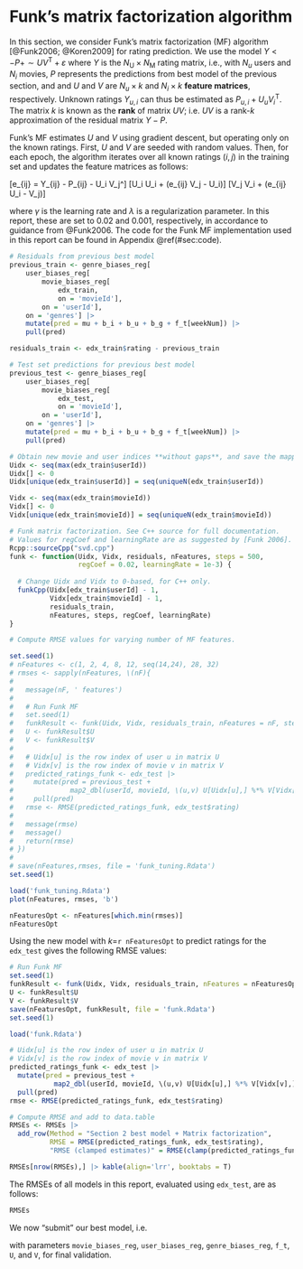 # Funk's matrix factorization algorithm

In this section, we consider Funk's matrix factorization (MF)
algorithm [@Funk2006; @Koren2009] for rating prediction.
We use the model $Y <- P + \sim UV^\mathrm{T} + \varepsilon$
where $Y$ is the $N_\mathrm{U}\times N_\mathrm{M}$
rating matrix, i.e., with $N_u$ users and $N_i$ movies,
$P$ represents the predictions from best model of the previous section, and
and $U$ and $V$ are $N_u \times k$ and $N_i \times k$
**feature matrices**, respectively.
Unknown ratings $Y_{u,i}$ can thus be estimated as $P_{u,i} + U_u V_i^\mathrm{T}$.
The matrix $k$ is known as the **rank** of matrix $UV$; i.e. $UV$ is a
rank-$k$ approximation of the residual matrix $Y-P$.


Funk's MF estimates $U$ and $V$ using gradient descent,
but operating only on the known ratings. First, $U$ and $V$ are seeded with random values.
Then, for each epoch, the algorithm iterates over all known ratings $(i,j)$ in the training set
and updates the feature matrices as follows:

\[e_{ij} = Y_{ij} - P_{ij} - U_i V_j^\mathrm{T}\]
\[U_i \gets U_i + \gamma(e_{ij} V_j - \lambda U_i)\]
\[V_j \gets V_i + \gamma(e_{ij} U_i - \lambda V_j)\]

where $\gamma$ is the learning rate and $\lambda$ is a regularization parameter.
In this report, these are set to 0.02 and 0.001, respectively, in accordance to guidance from
@Funk2006. The code for the Funk MF implementation used in this report can be found in
Appendix \@ref(#sec:code).

```r

# Residuals from previous best model
previous_train <- genre_biases_reg[
    user_biases_reg[
        movie_biases_reg[
            edx_train,
            on = 'movieId'],
        on = 'userId'],
    on = 'genres'] |> 
    mutate(pred = mu + b_i + b_u + b_g + f_t[weekNum]) |> 
    pull(pred)

residuals_train <- edx_train$rating - previous_train

# Test set predictions for previous best model
previous_test <- genre_biases_reg[
    user_biases_reg[
        movie_biases_reg[
            edx_test,
            on = 'movieId'],
        on = 'userId'],
    on = 'genres'] |> 
    mutate(pred = mu + b_i + b_u + b_g + f_t[weekNum]) |> 
    pull(pred)

# Obtain new movie and user indices **without gaps**, and save the mappings
Uidx <- seq(max(edx_train$userId))
Uidx[] <- 0
Uidx[unique(edx_train$userId)] = seq(uniqueN(edx_train$userId))

Vidx <- seq(max(edx_train$movieId))
Vidx[] <- 0
Vidx[unique(edx_train$movieId)] = seq(uniqueN(edx_train$movieId))

# Funk matrix factorization. See C++ source for full documentation.
# Values for regCoef and learningRate are as suggested by [Funk 2006].
Rcpp::sourceCpp("svd.cpp")
funk <- function(Uidx, Vidx, residuals, nFeatures, steps = 500,
                 regCoef = 0.02, learningRate = 1e-3) {
  
  # Change Uidx and Vidx to 0-based, for C++ only.
  funkCpp(Uidx[edx_train$userId] - 1,
          Vidx[edx_train$movieId] - 1,
          residuals_train,
          nFeatures, steps, regCoef, learningRate)
}

# Compute RMSE values for varying number of MF features.

set.seed(1)
# nFeatures <- c(1, 2, 4, 8, 12, seq(14,24), 28, 32)
# rmses <- sapply(nFeatures, \(nF){
# 
#   message(nF, ' features')
# 
#   # Run Funk MF
#   set.seed(1)
#   funkResult <- funk(Uidx, Vidx, residuals_train, nFeatures = nF, steps = 500)
#   U <- funkResult$U
#   V <- funkResult$V
# 
#   # Uidx[u] is the row index of user u in matrix U
#   # Vidx[v] is the row index of movie v in matrix V
#   predicted_ratings_funk <- edx_test |>
#     mutate(pred = previous_test +
#              map2_dbl(userId, movieId, \(u,v) U[Uidx[u],] %*% V[Vidx[v],])) |>
#     pull(pred)
#   rmse <- RMSE(predicted_ratings_funk, edx_test$rating)
# 
#   message(rmse)
#   message()
#   return(rmse)
# })
# 
# save(nFeatures,rmses, file = 'funk_tuning.Rdata')
set.seed(1)

load('funk_tuning.Rdata')
plot(nFeatures, rmses, 'b')
```

```r
nFeaturesOpt <- nFeatures[which.min(rmses)]
nFeaturesOpt
```


Using the new model with $k=$`r nFeaturesOpt` to predict ratings for the `edx_test` gives the following RMSE
values:
```r

# Run Funk MF
set.seed(1)
funkResult <- funk(Uidx, Vidx, residuals_train, nFeatures = nFeaturesOpt, steps = 500)
U <- funkResult$U
V <- funkResult$V
save(nFeaturesOpt, funkResult, file = 'funk.Rdata')
set.seed(1)

load('funk.Rdata')

# Uidx[u] is the row index of user u in matrix U
# Vidx[v] is the row index of movie v in matrix V
predicted_ratings_funk <- edx_test |>
  mutate(pred = previous_test +
           map2_dbl(userId, movieId, \(u,v) U[Uidx[u],] %*% V[Vidx[v],])) |>
  pull(pred)
rmse <- RMSE(predicted_ratings_funk, edx_test$rating)

# Compute RMSE and add to data.table
RMSEs <- RMSEs |>
  add_row(Method = "Section 2 best model + Matrix factorization",
          RMSE = RMSE(predicted_ratings_funk, edx_test$rating),
          "RMSE (clamped estimates)" = RMSE(clamp(predicted_ratings_funk), edx_test$rating))

RMSEs[nrow(RMSEs),] |> kable(align='lrr', booktabs = T)
```

The RMSEs of all models in this report, evaluated using `edx_test`, are as follows:

```r
RMSEs
```

We now "submit" our best model, i.e.
\begin{equation}
Y_{u,i} \sim \mu + b_{1;i} + b_{2;u} + b_{3;g(i)} + f(t_{u,i})
+ UV^\mathrm{T} + \varepsilon_{u,i}, (\#final-model)
\end{equation}

with parameters `movie_biases_reg`, `user_biases_reg`, `genre_biases_reg`, `f_t`, `U`, and `V`,
for final validation.
